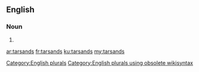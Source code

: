 ==English==

===Noun===
{{head|en}}

# {{plural of|tarsand}}

[[Category:English plurals]][[Category:English plurals using obsolete wikisyntax]]

[[ar:tarsands]]
[[fr:tarsands]]
[[ku:tarsands]]
[[my:tarsands]]